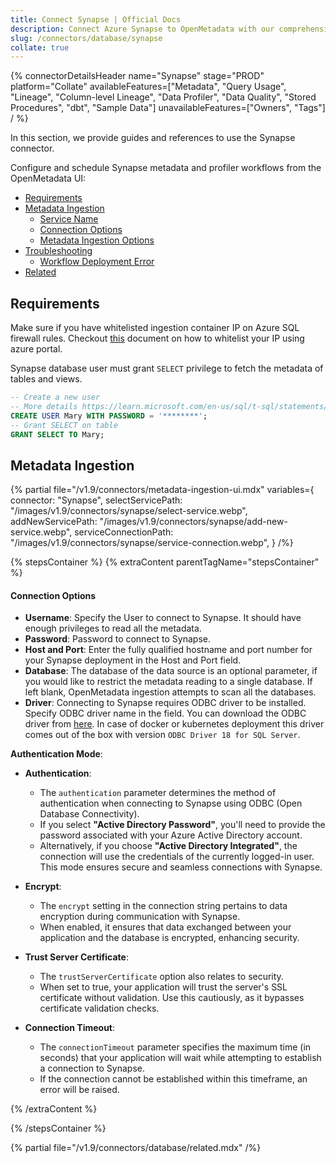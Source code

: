 ```yaml
---
title: Connect Synapse | Official Docs
description: Connect Azure Synapse to OpenMetadata with our comprehensive database connector guide. Configure metadata extraction, lineage tracking, and profiling in minutes.
slug: /connectors/database/synapse
collate: true
---
```







{% connectorDetailsHeader
name="Synapse"
stage="PROD"
platform="Collate"
availableFeatures=["Metadata", "Query Usage", "Lineage", "Column-level Lineage", "Data Profiler", "Data Quality", "Stored Procedures", "dbt", "Sample Data"]
unavailableFeatures=["Owners", "Tags"]
/ %}

In this section, we provide guides and references to use the Synapse connector.

Configure and schedule Synapse metadata and profiler workflows from the OpenMetadata UI:

- [Requirements](#requirements)
- [Metadata Ingestion](#metadata-ingestion)
    - [Service Name](#service-name)
    - [Connection Options](#connection-options)
    - [Metadata Ingestion Options](#metadata-ingestion-options)
- [Troubleshooting](/connectors/database/synapse/troubleshooting)
  - [Workflow Deployment Error](#workflow-deployment-error)
- [Related](#related)

<IngestionModeTiles yamlPath="/snippets/connectors/database/synapse/yaml" />

## Requirements

Make sure if you have whitelisted ingestion container IP on Azure SQL firewall rules. Checkout [this](https://learn.microsoft.com/en-us/azure/azure-sql/database/firewall-configure?view=azuresql#use-the-azure-portal-to-manage-server-level-ip-firewall-rules) document on how to whitelist your IP using azure portal.

Synapse database user must grant `SELECT` privilege to fetch the metadata of tables and views.

```sql
-- Create a new user
-- More details https://learn.microsoft.com/en-us/sql/t-sql/statements/create-user-transact-sql?view=sql-server-ver16
CREATE USER Mary WITH PASSWORD = '********';
-- Grant SELECT on table
GRANT SELECT TO Mary;
```

## Metadata Ingestion

{% partial 
  file="/v1.9/connectors/metadata-ingestion-ui.mdx" 
  variables={
    connector: "Synapse", 
    selectServicePath: "/images/v1.9/connectors/synapse/select-service.webp",
    addNewServicePath: "/images/v1.9/connectors/synapse/add-new-service.webp",
    serviceConnectionPath: "/images/v1.9/connectors/synapse/service-connection.webp",
} 
/%}

{% stepsContainer %}
{% extraContent parentTagName="stepsContainer" %}

#### Connection Options

- **Username**: Specify the User to connect to Synapse. It should have enough privileges to read all the metadata.
- **Password**: Password to connect to Synapse.
- **Host and Port**: Enter the fully qualified hostname and port number for your Synapse deployment in the Host and Port field.
- **Database**: The database of the data source is an optional parameter, if you would like to restrict the metadata reading to a single database. If left blank, OpenMetadata ingestion attempts to scan all the databases.
- **Driver**: Connecting to Synapse requires ODBC driver to be installed. Specify ODBC driver name in the field.
You can download the ODBC driver from [here](https://learn.microsoft.com/en-us/sql/connect/odbc/download-odbc-driver-for-sql-server?view=sql-server-ver16). In case of docker or kubernetes deployment this driver comes out of the box with version  `ODBC Driver 18 for SQL Server`.

**Authentication Mode**:

- **Authentication**:
   - The `authentication` parameter determines the method of authentication when connecting to Synapse using ODBC (Open Database Connectivity).
   - If you select **"Active Directory Password"**, you'll need to provide the password associated with your Azure Active Directory account.
   - Alternatively, if you choose **"Active Directory Integrated"**, the connection will use the credentials of the currently logged-in user. This mode ensures secure and seamless connections with Synapse.

- **Encrypt**:
   - The `encrypt` setting in the connection string pertains to data encryption during communication with Synapse.
   - When enabled, it ensures that data exchanged between your application and the database is encrypted, enhancing security.

- **Trust Server Certificate**:
   - The `trustServerCertificate` option also relates to security.
   - When set to true, your application will trust the server's SSL certificate without validation. Use this cautiously, as it bypasses certificate validation checks.

- **Connection Timeout**:
   - The `connectionTimeout` parameter specifies the maximum time (in seconds) that your application will wait while attempting to establish a connection to Synapse.
   - If the connection cannot be established within this timeframe, an error will be raised.

<AdvancedConfiguration />

{% /extraContent %}

<TestConnection />

<ConfigureIngestion />

<IngestionScheduleAndDeploy />

{% /stepsContainer %}

{% partial file="/v1.9/connectors/database/related.mdx" /%}
